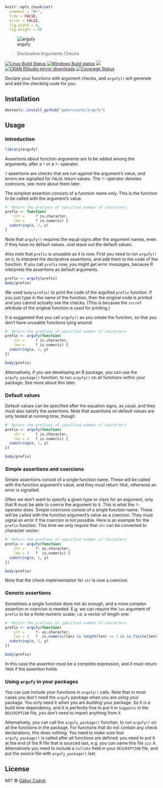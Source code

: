 
```r
knitr::opts_chunk$set(
  comment = "#>",
  tidy = FALSE,
  error = FALSE,
  fig.width = 8,
  fig.height = 8)
```

![argufy](./inst/logo.png)

> Declarative Arguments Checks

[![Linux Build Status](https://travis-ci.org/gaborcsardi/argufy.svg?branch=master)](https://travis-ci.org/gaborcsardi/argufy)
[![Windows Build status](https://ci.appveyor.com/api/projects/status/github/gaborcsardi/argufy?svg=true)](https://ci.appveyor.com/project/gaborcsardi/argufy)
[![](http://www.r-pkg.org/badges/version/argufy)](http://www.r-pkg.org/pkg/argufy)
[![CRAN RStudio mirror downloads](http://cranlogs.r-pkg.org/badges/argufy)](http://www.r-pkg.org/pkg/argufy)
[![Coverage Status](https://img.shields.io/codecov/c/github/gaborcsardi/argufy/master.svg)](https://codecov.io/github/gaborcsardi/argufy?branch=master)


Declare your functions with argument checks, and `argufy()` will generate
and add the checking code for you.

## Installation

```r
devtools::install_github("gaborcsardi/argufy")
```

## Usage

### Introduction

```r
library(argufy)
```

Assertions about function arguments are to be added among the arguments,
after a `?` or a `?~` operator.

`?` assertions are checks that are run against the argument's value, and
errors are signalled for `FALSE` return values. The `?~` operator denotes
coercions, see more about them later.

The simplest assertion consists of a function name only. This is the
function to be called with the argument's value.

```r
#' Return the prefixes of specified number of characters
prefix <- function(
    str =     ? is.character,
    len =     ? is.numeric) {
  substring(x, 1, y)
}
```

Note that `argufy()` requires the equal signs after the argument names,
even if they have no default values. Just leave out the default values.

Also note that `prefix` is unusable as it is now. First you need to run
`argufy()` on it, to interpret the declarative assertions, and add them
to the code of the function. If you call `prefix` now, you might get
error messages, because R interprets the assertions as default arguments.

```r
prefix <- argufy(prefix)
body(prefix)
```

We used `body(prefix)` to print the code of the argufied `prefix` function.
If you just type in the name of the function, then the original code is
printed and you cannot actually see the checks. (This is because the
`srcref` attribute of the original function is used for printing.)

It is suggested that you call `argufy()` as you create the function,
so that you don't have unusable functions lying around:

```r
#' Return the prefixes of specified number of characters
prefix <- argufy(function(
    str =     ? is.character,
    len =     ? is.numeric) {
  substring(x, 1, y)
})

body(prefix)
```

Alternatively, if you are developing an R package, you can use
the `argufy_package()` function, to run `argufy()` on all functions
within your package. See more about this later.

### Default values

Default values can be specified after the equation signs, as usual,
and they must also satisfy the assertions. Note that assertions
on default values are only tested at running time, though.

```r
#' Return the prefixes of specified number of characters
prefix <- argufy(function(
    str =     ? is.character,
    len = 3   ? is.numeric) {
  substring(x, 1, y)
})

body(prefix)
```

### Simple assertions and coercions

Simple assertions consist of a single function name. These will be called
with the function argument's value, and they must return `TRUE`,
otherwise an error is signalled.

Often we don't want to specify a given type or class for an argument,
only that R must be able to coerce the argument to it. This is
what the `?~` operator does. Simple coercions consist of a single function
name. These will be called with the function argument's value as a coercion.
They must signal an error if the coercion is not possible. Here is an
example for the `prefix` function. This time we only require that `str`
can be converted to character vector:

```r
#' Return the prefixes of specified number of characters
prefix <- argufy(function(
    str =     ?~ as.character,
    len = 3   ?  is.numeric) {
  substring(x, 1, y)
})

body(prefix)
```

Note that the check implementation for `str` is now a coercion.

### Generic assertions

Sometimes a single function does not do enough, and a more complex
assertion  or coercion is needed. E.g. we can require the `len` argument
of `prefix` to be a finite numeric scalar, i.e. a vector of length one:

```r
#' Return the prefixes of specified number of characters
prefix <- argufy(function(
    str =     ?~ as.character,
    len = 3   ?  is.numeric(len) && length(len) == 1 && is.finite(len)) {
  substring(x, 1, y)
})

body(prefix)
```

In this case the assertion must be a complete expression, and it
must return `TRUE` if the assertion holds.

### Using `argufy` in your packages

You can just include your functions in `argufy()` calls. Note that in most
cases you don't need the `argufy` package when you are _using_ your
package. You only need it when you are _building_ your package. So it is a
build time dependency, and it is perfectly fine to put it in
`Suggests` in the `DESCRIPTION` file, you don't need to import anything
from it.

Alternatively, you can call the `argufy_package()` function, to run
`argufy()` on all the functions in the package. For functions that do
not contain any check declarations, this does nothing. You need to make
sure that `argufy_package()` is called after all functions are defined:
you need to put it at the end of the R file that is sourced last,
e.g. you can name this file `zzz.R`. Alternatively you need to include
a `Collate` field in your `DESCRIPTION` file, and put the source file
with `argufy_package()` last.

## License

MIT © [Gábor Csárdi](https://github.com/gaborcsardi).
